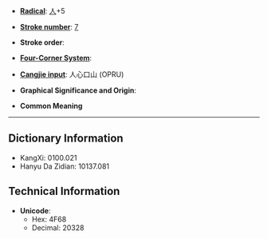 * '''[[Wiktionary:Chinese radical index| Radical]]''': [[Wiktionary:Chinese radical index 人|人]]+5

* '''[[Wiktionary:Chinese total strokes index|Stroke number]]''': [[Wiktionary:Chinese total strokes index 7|7]]

* '''Stroke order''': 

* '''[[Wiktionary:Chinese four corner index|Four-Corner System]]''': 

* '''[[Wiktionary:Chinese Cangjie index|Cangjie input]]''': 人心口山 (OPRU)

* '''Graphical Significance and Origin''': 

* '''Common Meaning'''

----

== Dictionary Information ==

* KangXi: 0100.021
* Hanyu Da Zidian: 10137.081

== Technical Information ==

* '''Unicode''':
** Hex: 4F68
** Decimal: 20328
